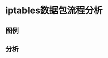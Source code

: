 = iptables数据包流程分析 =

== 图例 ==
{{http:pic/iptables_flow.png}}

== 分析 ==
{{{class="brush:text"
基本步骤如下：
1. 数据包到达网络接口，比如 eth0。
2. 进入 raw 表的 PREROUTING 链，这个链的作用是赶在连接跟踪之前处理数据包。
3. 如果进行了连接跟踪，在此处理。
4. 进入 mangle 表的 PREROUTING 链，在此可以修改数据包，比如 TOS 等。
5. 进入 nat 表的 PREROUTING 链，可以在此做DNAT，但不要做过滤。
6. 决定路由，看是交给本地主机还是转发给其它主机。

到了这里我们就得分两种不同的情况进行讨论了，一种情况就是数据包要转发给其它主机，这时候它会依次经过：
7. 进入 mangle 表的 FORWARD 链，这里也比较特殊，这是在第一次路由决定之后，在进行最后的路由决定之前，我们仍然可以对数据包进行某些修改。
8. 进入 filter 表的 FORWARD 链，在这里我们可以对所有转发的数据包进行过滤。需要注意的是：经过这里的数据包是转发的，方向是双向的。
9. 进入 mangle 表的 POSTROUTING 链，到这里已经做完了所有的路由决定，但数据包仍然在本地主机，我们还可以进行某些修改。
10. 进入 nat 表的 POSTROUTING 链，在这里一般都是用来做 SNAT ，不要在这里进行过滤。
11. 进入出去的网络接口。完毕。

另一种情况是，数据包就是发给本地主机的，那么它会依次穿过：
7. 进入 mangle 表的 INPUT 链，这里是在路由之后，交由本地主机之前，我们也可以进行一些相应的修改。
8. 进入 filter 表的 INPUT 链，在这里我们可以对流入的所有数据包进行过滤，无论它来自哪个网络接口。
9. 交给本地主机的应用程序进行处理。
10. 处理完毕后进行路由决定，看该往那里发出。
11. 进入 raw 表的 OUTPUT 链，这里是在连接跟踪处理本地的数据包之前。
12. 连接跟踪对本地的数据包进行处理。
13. 进入 mangle 表的 OUTPUT 链，在这里我们可以修改数据包，但不要做过滤。
14. 进入 nat 表的 OUTPUT 链，可以对防火墙自己发出的数据做 NAT 。
15. 再次进行路由决定。
16. 进入 filter 表的 OUTPUT 链，可以对本地出去的数据包进行过滤。
17. 进入 mangle 表的 POSTROUTING 链，同上一种情况的第9步。注意，这里不光对经过防火墙的数据包进行处理，还对防火墙自己产生的数据包进行处理。
18. 进入 nat 表的 POSTROUTING 链，同上一种情况的第10步。
19. 进入出去的网络接口。完毕。
}}}
